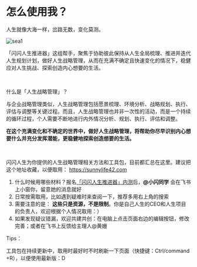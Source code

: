 # 怎么使用我？

人生就像大海一样，岔路无数，变化莫测。

![sea1](https://cdn.sunnyhuang.net/share/sea1.jpg/webp ':size=400')

「闪闪人生推进器」这组帮手，聚焦于协助彼此保持从人生全局梳理、推进并迭代人生规划计划，做好人生战略管理，从而在充满不确定且快速变化的情况下，稳健应对人生挑战、探索创造内心想要的生活。

<br />

什么是「人生战略管理」？


与企业战略管理类似，人生战略管理包括愿景梳理、环境分析、战略规划、执行、评估与调整等关键过程。而且，人生战略管理也并非一次性的活动，而是一个持续的循环过程，个人需要不断地进行内外情况分析、规划、执行、评估和调整。

**在这个充满变化和不确定的世界中，做好人生战略管理，将帮助你尽早识别内心想要什么并充分发挥潜能，更稳健地探索创造想要的生活。**

<br />

闪闪人生为你提供的人生战略管理相关方法和工具包，目前都汇总在这里。建议把这个地址收藏，以便取用： https://sunnylife42.com

1. 什么时候用哪些材料？报名[「闪闪人生推进器」内测](/)后，**@小闪同学** 会在飞书上小窗你，留意她的消息就好
2. 日常按需取用，比如遇到疑难时来查阅一下，推荐多用右上角的搜索
3. 需要注意的是： **这些只是资源，不是限制**。你是自己人生的CEO和人生项目的负责人，欢迎根据个人情况取用：）
4. 如果发现疑议错漏，欢迎共建共创：在电脑上点击页面右边的编辑按钮，修改完善；或者在飞书上反馈给主理人@黄姗

Tips：

工具包在持续更新中，取用时最好时不时刷新一下页面（快捷键：Ctrl/command +R），以便使用最新版：D
